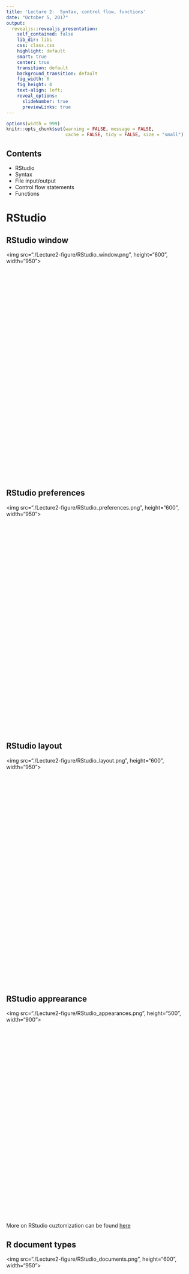 ```yaml
--- 
title: 'Lecture 2:  Syntax, control flow, functions'
date: "October 5, 2017" 
output: 
  revealjs::revealjs_presentation: 
    self_contained: false
    lib_dir: libs
    css: class.css
    highlight: default 
    smart: true
    center: true
    transition: default 
    background_transition: default 
    fig_width: 6 
    fig_height: 4 
    text-align: left;
    reveal_options: 
      slideNumber: true 
      previewLinks: true 
---
```


```r
options(width = 999)
knitr::opts_chunk$set(warning = FALSE, message = FALSE,
                      cache = FALSE, tidy = FALSE, size = "small")
```

## Contents

* RStudio
* Syntax
* File input/output
* Control flow statements
* Functions

# RStudio 

## RStudio window

<div style="float: center; height: 600px">
  <img src="./Lecture2-figure/RStudio_window.png", height="600", width="950"></img> 
</div>



## RStudio preferences


<div style="float: center; height: 600px">
  <img src="./Lecture2-figure/RStudio_preferences.png", height="600", width="950"></img> 
</div>



## RStudio layout

<div style="float: center; height: 600px">
  <img src="./Lecture2-figure/RStudio_layout.png", height="600", width="950"></img> 
</div>



## RStudio apprearance


<div style="float: center; height: 550px">
  <img src="./Lecture2-figure/RStudio_appearances.png", height="500", width="900"></img> 
</div>
More on RStudio cuztomization can be found [here](https://support.rstudio.com/hc/en-us/articles/200549016-Customizing-RStudio)


## R document types

<div style="float: center; height: 600px">
  <img src="./Lecture2-figure/RStudio_documents.png", height="600", width="950"></img> 
</div>



## R document types

- [R Script](https://cran.r-project.org/doc/contrib/Lemon-kickstart/kr_scrpt.html) **a text file** 
containing R commands stored together.

- [R Markdown](http://rmarkdown.rstudio.com/lesson-1.html)
files can generate high quality reports contatining notes, code and code outputs.
**Python and bash code ** can also be executed.

- [R Notebook](http://rmarkdown.rstudio.com/r_notebooks.html) is 
an R Markdown document with **chunks that can be executed independently and 
interactively**, with output visible immediately beneath the input.

- [R presentation](https://support.rstudio.com/hc/en-us/articles/200486468-Authoring-R-Presentations) 
let's you author **slides** that make use of R code and LaTeX equations 
as **straightforward** as possible.

- [R Sweave](https://support.rstudio.com/hc/en-us/articles/200552056-Using-Sweave-and-knitr) 
enables the embedding of **R code within LaTeX documents**.

- [Other](http://rmarkdown.rstudio.com/formats.html) documents

## Working with code chunks

<br/>

Keyboard shortcuts:

- Insert a new code chunk: **Ctrl + Alt + I** (Mac OS: **Cnd + Option + I**)

- Run the current chunk: **Ctrl + Shift + Enter** (Mac OS: **Cmd + Shift + Enter**) 

- Run the current statement (the line where the cursor is) **Ctrl + Enter** 
(Mac OS: **Cmd + Enter**) 


# Syntax

## Style Guide

* There are two main style conventions used in R:
    + [Hadley Wickam style](http://adv-r.had.co.nz/Style.html)
    + [Google R style](https://google.github.io/styleguide/Rguide.xml)
* You can use either of the two style guides or create your own customized style.
* But you should stay **consistent**, e.g. if you choose to assign variables 
with `<-`, stick to it and don't use `=`.



## Identifiers 

**Google Convention:** 

* No underscores ( _ ) or hyphens ( - ) in identifiers. 
* **Variable names** all with lower case letters; words separated with dots 
('variable.name'), but 'variableName' is also accepte
* **Function names** have initial capital letters and no dots 
('FunctionName'). Function names should be verbs. Constants are named like 
functions but with an initial k.

```r
# Good
avg.clicks            # variable name
CalculateAvgClicks    # function name
# Bad
avg_Clicks                                 # variable name
calculate_avg_clicks , calculateAvgClicks  # function name
```

## Identifiers 

**Hadley Convention:**

- Variable and function names should be lowercase. 
- Use an underscore (_) to separate words within a name. 
- Generally, variable names should be nouns and function names should be verbs. 
- Use names that are concise and meaningful. 

```r
# Good
day_one
day_1

# Bad
first_day_of_the_month
DayOne
dayone
djm1
```


## Spacing

- Place spaces around all infix operators (=, +, -, <-, etc.). 

- Always put a space after a comma, and never before (just like in regular English).

- Place a space before left parentheses, except in a function call.

```r
# Good
average <- mean(feet / 12 + inches, na.rm = TRUE)
if (debug) do(x)
plot(x, y)
if (debug) do(x)
diamonds[5, ]

# Bad
average<-mean(feet/12+inches,na.rm=TRUE)
if(debug)do(x)
plot (x, y)
if ( debug ) do(x)  # No spaces around debug
x[1,]               # Needs a space after the comma
x[1 ,]              # Space goes after comma not before
```


## Code Documentation 

<div class="left", style="width: 50%">

- Comment your code! They will be helpful when you read 
your code a month after you wrote it.

- In R each line of a comment should begin with a comment symbol "`# `". 

```r
# Function returns the answer to life, 
# the universe and everything else
get_answer <- function(){
  return(42)
}
```

</div>

<div class="right", style="width: 50%">

- Comments are not subtitles, i.e. don't repeat the code in the comments.

```r
# Loop through all bananas in the bunch
for(banana in bunch) {
  # make the monkey eat one banana
  MonkeyEat(b)  
}
```

- Use commented lines of - and = to break up your file into easily readable chunks.

```r
# Load data ---------------------------
# Plot data ---------------------------
```

</div>

## Curly braces

<div class="left", style="width: 40%">

-  An opening curly brace "`{`" should never go on its own line and should 
always be followed by a new line. 
- A closing curly "`}`" brace should always go on its own line, unless it’s 
followed by else.
- Always indent the code inside curly braces.
- It’s ok to leave very short statements on the same line

</div>

<div class="right", style="width: 60%">

```r
# Good
if (y < 0 && debug) {
  message("Y is negative")
}
if (y == 0) {
  log(x)
} else {
  y ^ x
}

# Bad
if (y < 0 && debug)
message("Y is negative")

if (y == 0) {
  log(x)
} 
else {
  y ^ x
}
```

```r
if (y < 0 && debug) message("Y is negative")
```

</div>

# File Input/Output


## Working Directory

<div class="left", style="width: 50%">

- The **current working directory** (cmd) is the location
which R is currently pointing to

- Whenever you try to read or save a file without specifying 
the path explicitly, the cmd will be used by default.

- When are executing code from an R markdown/notebook code chunk, 
the cmd is **the location of the document**.

</div>

<div class="right", style="width: 50%">

- To see the current working directory use `getwd()`:
```r
getwd()   # with no arguments
```

- To change the working directory use `setwd(path_name)` 
with a specified path as na argument:
```r
setwd("path/to/directory")
```
</div>


## Paths and directory names

- In Windows, a directory usually has an address of the following form: `C:\Users\lan\folder`.

- R inherits its file and folder naming conventions from unix, and instead uses forward slashes
instead of backslashes, e.g. `C:/Users/lan/folder/`

- The Mac OSX already uses the unix standards, the address is usually of the form: `/home/lan/folder/`.

- So, when working in R use the forward slashes "/".

- Actually for Windows, you can use either "`C:/Path/To/A/File`" or "`C:\\Path\\To\\A\\File`".


## Paths and directory names

- R uses forward slashes for the directories, because backslashes serve 
a different purpose. They are used as escape characters to isolate special 
characters and stop them from being immediately interpreted.

- To avoid problems, directory names should NOT contain spaces and special characters.

-  Use a "`Tab`" for autocompletion to find file paths more easily. 



## Data import 


- **Text Files in a table format** can be read and saved 
to a selected variable using a `read.table()` function.
Use `?read.table` to learn more about the function.

- A common text file format is a **comma delimited text file**,
`.csv`. These files use a comma as column separators, e.g:

```r
Year,Student,Major
2009, John Doe,Statistics
2009, Bart Simpson, Mathematics I
```

- To read these files use the following command:

```r
mydata <- read.table("path/to/filename.csv", header=TRUE,  sep = ",")
# read.csv() has covenient argument defaults for '.csv' files
mydata <- read.csv("path/to/filename.csv")
```

- Optionally, use `row.names` or `col.names` arguments
to set the row and column names.


## Data import 

- **Excel files**. To read the excel files you need
to first install a package "xlsx". Simply run 
`install.packages("xlsx")`.

```r
# first row contains variable names
library(xlsx)
# read the 1st worksheet
mydata <- read.xlsx("/path/to/filename.xlsx", 1)  

# read in the worksheet named mysheet
mydata <- read.xlsx("/path/to/filename.xlsx", sheetName = "mysheet")
```

- **SAS files**. You need to install the `Hmisc` or `foreign` 
packages first.

```r
# First, save your SAS dataset in trasport (xport) format
libname out xport 'path/to/filename.xpt';
data out.mydata;
set sasuser.mydata;
run;

# Then, in R 
library(Hmisc)
mydata <- sasxport.get("path/to/filename.xpt")
# character variables are converted to R factors
# or
library(foreign)
mydata <- read.xport("path/to/filename.xpt")
```


## Data export

- **Text files**:
```r
write.table(mydata, "path/to/filename.txt", sep="\t")  # tab-delimited
write.table(mydata, "path/to/filename.csv", sep=",")   # comma-delimited
write.csv(mydata, "path/to/filename.csv")              # comma-delimited
```

- **Excel spreadsheet**:

```r
library(xlsx)
write.xlsx(mydata, "path/to/filename.xlsx")
```

- **SAS** files:
```r
# write out text datafile and an SAS program to read it
library(foreign)
write.foreign(mydata, datafile = "path/to/filename.txt", 
              codefile = "path/to/filename.sas",  package="SAS")
```

Here are links to more details on data 
[import](http://www.statmethods.net/input/importingdata.html)
and [export](http://www.statmethods.net/input/exportingdata.html). 

## Saving the workspace

- You can choose to **save all objects** currently in the workspace
(variables, functions, etc.) into a file e.g. `filename.rda`.

- The file `filename.rda` can be loaded next time you work with R.

- You can also save a single object or a subset of specified
objects currently in the workspace.

```r
# save the workspace to file 
save.image(file = "path/to/filename.rda")

# save specific objects to a file
save(object_list, file = "path/to/filename.rda")

# save just a single object
saveRDS(object, file = "path/to/filename.rds")
```

- Saved objects/workspace can be loaded back in a new R session.

```r
# load a workspace into the current session
load("path/to/filename.rda")

# read just the previously saved 1 object
object <- readRDS("path/to/filename.rds")
```


## Exercise 1

- Download "Lec2_ex.Rmd" file from the Lectures tab on class website.

- Open the file in RStudio.

- Do Exercise 1.


# Control flow

## Booleans/logicals

<div class="left", style="width: 50%">


**Booleans** are logical data types (TRUE/FALSE) associated
with conditional statements, which allow different actions 
and change control flow.

```r
# equal "==""
5 == 5
# not equal: "!="" 
5 != 5 
# greater than: ">""
5 > 4 
# greater than or equal: ">="" (# similarly < and <=)
5 >= 5
```

</div>

<div class="right", style="width: 50%">

```r

# You can combine multiple boolean expressions
TRUE & TRUE
TRUE & FALSE 
TRUE | FALSE
!(TRUE)
```
</div>


## Booleans/logicals

In R if you combine 2 vectors of booleans,
by each element then use `&`. Rember the **recycling property** for vectors.

```r
c(TRUE, TRUE) & c(FALSE, TRUE)
c(5 < 4, 7 == 0, 1< 2) | c(5==5, 6> 2, !FALSE)
c(TRUE, TRUE) & c(TRUE, FALSE, TRUE, FALSE)  # recycling
```

## Booleans/logicals


If we use double operators `&&` or `||` is used only the first 
elements are compared:

```r
c(TRUE, TRUE) && c(FALSE, TRUE)
c(5 < 4, 7 == 0, 1< 2) || c(5==5, 6> 2, !FALSE)
c(TRUE, TRUE) && c(TRUE, FALSE, TRUE, FALSE)
```



## Booleans/logicals

- Another possibility to combine booleans is to use
`all()` or `any()` functions:

```r
all(c(TRUE, FALSE, TRUE))
any(c(TRUE, FALSE, TRUE))
all(c(5 > -1, 3 >= 1, 1 < 1))
any(c(5 > -1, 3 >= 1, 1 < 1))
```



## Control statements

* **Control flow** is the order in which individual statements, 
instructions or function calls of a program are evaluated.

* Control statements allow you to do more complicated tasks.

* Their execution results in a choice between which of 
two or more paths should be followed.
    + `If` / `else`
    + `For`
    + `While`


## If statements

<div class="left", style="width: 50%">

- Decide on whether a block of code should be executed
based on the associated boolean expression.

- **Syntax**. The if statements are followed by
a boolean expression wrapped in parenthesis. 
The conditional block of code is inside curly
braces `{}`.

```r
if (traffic_light == "green") {
  print("Go.")
}
```

</div>

<div class="right", style="width: 50%">

- 'if-else' statements let you introduce more options

```r
if (traffic_light == "green") {
   print("Go.")
} else {
   print("Stay.")
}
```

- You can also use `else if()`

```r
if (traffic_light == "green") {
   print("Go.")
} else if (traffic_light == "yellow") {
  print("Get ready.")
} else {
   print("Stay.")
}
```

</div>


## For loops

</br>

- A for loop is a statement which **repeats the execution a block of code** 
a given number of iterations.

```r
for (i in 1:5){
  print(i^2)
}
```



## While loops

</br>

- Similar to for loops, but repeat the execution 
as long **as the boolean condition supplied is TRUE**.

```r
i = 1
while(i <= 5) {
  cat("i =", i, "\n")
  i = i + 1
}
```



## Next


<div class="left", style="width: 50%">

- `next` halts the processing of the current iteration 
and advances the looping index. 

```r
for (i in 1:10) {
  if (i <= 5) {
    print("skip")
    next
  }
  cat(i, "is greater than 5.\n")
}
```
</div>

<div class="right", style="width: 50%">

- `next` applies only to the innermost of nested loops.

```r
for (i in 1:3) {
  cat("Outer-loop i: ", i, ".\n")
  for (j in 1:4) {
    if(j > i) {
      print("skip")
      next
    }
    cat("Inner-loop j:", j, ".\n")
  }
}
```

</div>


## Break

- The `break` statement allows us to break out out of a for, 
while loop (of the smallest enclosing).
- The control is transferred to the first statement outside 
the inner-most loop. 

```r
for (i in 1:10)  {
  if (i == 6)  {
    print(paste("Coming out from for loop Where i = ", i))
    break
  }
  print(paste("i is now: ", i))
}
```


## Exercise 2

</br>

- Go back to "Lec2_ex.Rmd" in RStudio.

- Do Exercise 2.


# Functions

## Functions

- A **function** is a procedure/routine that performs a specific task.

- Functions are used to **abstract** components of larger program.

- They are like a mathematical functions. They **take some input 
and then do something to find the result**.

- Functions allow you to **automate common tasks** in a more powerful 
and general way than copy-and-pasting. 

- A general rule is that you should **use a function, whenever you’ve copied 
and pasted a block of code more than twice**.



## Function Definition

<div class="left", style="width: 40%">

- To define a function you assigne a variable name 
to a `function` object.

- Functions take **arguments, mandatory and optional**.

- Provide the brief **description of your function in comments**
before the function definition.


</div>

<div class="right", style="width: 60%">

```r
# Computes mean and standard deviation
# and optionally prints the results.
mysummary <- function(x, print=TRUE) {
  center <- mean(x)
  spread <- sd(x) 
  if (print) {
    cat("Mean =", center, "\n", 
        "SD = ", spread, "\n")
  }
  result <- list(mean=center, 
                 sd=spread)
  return(result)
}
```
</div>


## Calling functions


```r
x <- rnorm(n = 500, mean = 4, sd = 1) 
y <- mysummary(x)
```

```r
# without printing
y <- mysummary(x, print = FALSE)
```

```r
# Results are stored in list "y"
y$mean
y$sd
```

```r
# The order of arguments does not matter if the names are specified
y <- mysummary(print=FALSE, x = x)
```


## Exercise 3

</br>

- Go back to "Lec2_ex.Rmd" in RStudio.

- Do Exercise 3.


## apply, lapply, sapply functions

- The `apply` family functions, are 
**functions to manipulate slices of data** from matrices, 
arrays, lists and dataframes **in a repetitive way**. 

- These functions **avoid explicit use of loops**. 
`apply` might be **computationally more efficient than
for loops**, depending on how big your data is.
For more details see this 
[link](https://www.r-bloggers.com/gnu-r-loop-speed-comparison/).

- The apply functions allow you to perform operations with 
**very few lines of code.**

- The family comprises: **apply, lapply , sapply, vapply, 
mapply, rapply, and tapply**. The difference lies in the structure
of input data and the desired format of the output).


## lapply/sapply functions

<div class="left", style="width: 50%">

- `lapply()` is used to **repeatedly apply a function to 
a elements of sequential objects** such as vectors, lists, 
or data-frames (applies to columns).

- The **output returned is a list** with the same number of 
elements as the input object.

- `sapply` is the same as `lapply` but returns a "simplified" output.

- user-defined functions can be used with `sapply/lapply`

</div>

<div class="right", style="width: 50%">

```r
lapply(1:3, function(x) x^2)
unlist(lapply(1:3, function(x) x^2))
sapply(1:3, function(x) x^2)
sapply(1:3, function(x) x^2, simplify = F)
```

</div>

## apply function

`apply` operates on arrays/matrices. 
In the example below we obtain column sums of matrix "X".

```r
(X <- matrix(sample(30), nrow = 5, ncol = 6))
apply(X, MARGIN = 2 , FUN = sum)
```

**Note:** that in a matrix `MARGIN=1` indicates rows and `MARGIN=2`
indicates columns.


## apply function


<div class="left", style="width: 50%">
- `apply` can be used with **user-defined functions**:

```r
print(X)
apply(X, 2, function(x) sum(x < 15)) # number entries < 15
```

</div>

<div class="right", style="width: 50%">
- The function can be defined outside `apply()`,


```r
logColMeans <- function(x, eps = NULL) {
  if (!is.null(eps)) x <- x + eps
  return(mean(x))
}
apply(X, 2, logColMeans) 
apply(X, 2, logColMeans, eps = 0.1) 
```

</div>

 
## mapply functions


- `mapply` stands for 'multivariate' apply.  It **applies a function
to a multiple list or multiple vectors as arguments**. 
- The goal is to vectorize arguments to a function which usually 
does not accept vectors as arguments. 

```r
# function word() returns a string of character C repeated k times.
word <- function(C,k) paste(rep.int(C,k), collapse='')
mapply(word, LETTERS[1:6], 6:1, SIMPLIFY = FALSE)
```


## Exercise 4

</br>

- Go back to "Lec2_ex.Rmd" in RStudio.

- Do Exercise 4.

